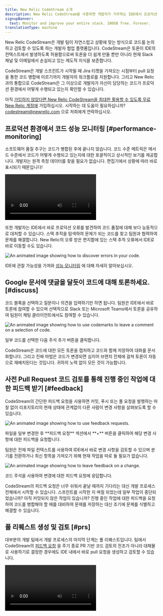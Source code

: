 ```yaml
---
title: New Relic CodeStream 소개
description: New Relic CodeStream을 사용하면 개발자가 거주하는 IDE에서 프로덕션 원격 측정 및 협업 도구에 액세스할 수 있습니다.
signupBanner:
  text: Monitor and improve your entire stack. 100GB free. Forever.
translationType: machine
---
```








New Relic CodeStream은 개발 팀이 자연스럽고 상황에 맞는 방식으로 코드를 논의하고 검토할 수 있도록 하는 개발자 협업 플랫폼입니다. CodeStream은 토론이 IDE의 컨텍스트에서 발생하도록 허용함으로써 토론을 더 쉽게 만들 뿐만 아니라 현재 Slack 채널 및 이메일에서 손실되고 있는 제도적 지식을 보존합니다.

CodeStream은 개발 스프린트가 시작될 때 Jira 티켓을 가져오는 시점부터 pull 요청을 통한 코드 병합에 이르기까지 개발자의 워크플로를 지원합니다. 그리고 New Relic과의 통합으로 CodeStream은 그 이상으로 개발자가 자신이 담당하는 코드가 프로덕션 환경에서 어떻게 수행되고 있는지 확인할 수 있습니다.

아직 [가입하지 않았다면 New Relic CodeStream을 최대한 활용할 수 있도록 무료 New Relic 계정에](https://newrelic.com/signup) 가입하십시오. 시작하는 데 도움이 필요하십니까? [codestream@newrelic.com](mailto:codestream@newrelic.com) 으로 저희에게 연락하십시오.

## 프로덕션 환경에서 코드 성능 모니터링 [#performance-monitoring]

소프트웨어 품질 추구는 코드가 병합된 후에 끝나지 않습니다. 코드 수준 메트릭은 메서드 수준에서 코드가 어떻게 수행되고 있는지에 대한 포괄적이고 상시적인 보기를 제공합니다. 개발자는 원격 측정 데이터를 찾을 필요가 없습니다. 편집기에서 상황에 따라 바로 표시되기 때문입니다!

<Video
  type="wistia"
  id="kxnhzk7gmr"
/>

또한 개발자는 IDE에서 바로 프로덕션 오류를 발견하여 코드 품질에 대해 보다 능동적으로 대처할 수 있습니다. 스택 추적을 탐색하여 문제가 되는 코드를 찾고 팀원과 협력하여 문제를 해결합니다. New Relic의 오류 받은 편지함에 있는 스택 추적 오류에서 IDE로 바로 이동할 수도 있습니다.

<img
  title="Discovering errors in your IDE."
  alt="An animated image showing how to discover errors in your code."
  src={codestreamErrorCommentAnimation}
/>

IDE에 관찰 가능성을 가져와 [성능 모니터링](/docs/codestream/how-use-codestream/performance-monitoring) 에 대해 자세히 알아보십시오.

## Google 문서에 댓글을 달듯이 코드에 대해 토론하세요. [#discuss]

코드 블록을 선택하고 질문이나 의견을 입력하기만 하면 됩니다. 팀원은 IDE에서 바로 토론에 참여할 수 있으며 선택적으로 Slack 또는 Microsoft Teams에서 토론을 공유하여 팀원이 채팅 클라이언트에서도 참여할 수 있습니다.

<img
  title="How to use codemarks to leave a comment on a selection of code."
  alt="An animated image showing how to use codemarks to leave a comment on a selection of code."
  src={codestreamDiscussCodeAnimation}
/>

<figcaption>
  일부 코드를 선택한 다음 주석 추가 버튼을 클릭합니다.
</figcaption>

CodeStream은 코드에 대한 모든 토론을 캡처하고 코드와 함께 저장하여 대화를 문서화합니다. 그리고 진짜 마법은 코드가 변경되면 심지어 브랜치 전체에 걸쳐 토론이 자동으로 재배치된다는 것입니다. 귀하의 노력 없이 모든 것이 가능합니다.

## 사전 Pull Request 코드 검토를 통해 진행 중인 작업에 대한 피드백 받기 [#feedback]

CodeStream의 간단한 피드백 요청을 사용하면 커밋, 푸시 또는 풀 요청을 발행하는 마찰 없이 리포지토리의 현재 상태에 관계없이 다른 사람이 변경 사항을 살펴보도록 할 수 있습니다.

<img
  title="How to use feedback requests."
  alt="An animated image showing how to use feedback requests."
  src={codestreamFeedbackRequestAnimation}
/>

<figcaption>
  파일을 일부 변경한 후 **피드백 요청** 섹션에서 **+** 버튼을 클릭하여 해당 변경 사항에 대한 피드백을 요청합니다.
</figcaption>

팀원은 전체 파일 컨텍스트를 사용하여 IDE에서 바로 변경 사항을 검토할 수 있으며 분기를 전환하거나 최신 항목을 가져오기 위해 현재 작업을 따로 둘 필요가 없습니다.

<img
  title="How to leave feedback."
  alt="An animated image showing how to leave feedback on a change."
  src={codestreamChangeFeedbackRequestAnimation}
/>

<figcaption>
  코드 주석을 사용하여 변경에 대한 피드백 요청에 응답합니다.
</figcaption>

CodeStream의 피드백 요청은 너무 쉬워서 끝날 때까지 기다리는 대신 개발 프로세스 전체에서 시작할 수 있습니다. 스프린트를 시작한 지 며칠 되었는데 일부 작업이 중단되었습니까? 아직 커밋되지 않은 작업이 있습니까? 진행 중인 작업에 대한 피드백을 요청하여 코드를 병합해야 할 때를 대비하여 문제를 저장하는 대신 조기에 문제를 식별하고 해결할 수 있습니다.

## 풀 리퀘스트 생성 및 검토 [#prs]

대부분의 개발 팀에서 개발 프로세스의 마지막 단계는 풀 리퀘스트입니다. 팀에서 CodeStream의 [피드백 요청](/docs/codestream/how-use-codestream/request-feedback) 을 주기 종료 PR 기반 코드 검토의 전조가 아니라 대체물로 사용하기로 결정한 경우에도 IDE 내에서 바로 pull 요청을 생성하고 검토할 수 있습니다.

<Video
  type="wistia"
  id="pn2dtmjtck"
/>